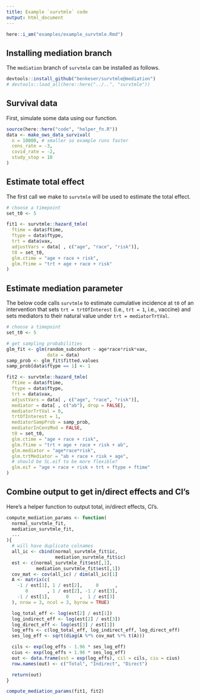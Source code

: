 ```yaml
---
title: Example `survtmle` code
output: html_document
---
```


```r
here::i_am("examples/example_survtmle.Rmd")
```

## Installing mediation branch

The `mediation` branch of `survtmle` can be installed as follows.

```r
devtools::install_github("benkeser/survtmle@mediation")
# devtools::load_all(here::here("../..", "survtmle"))
```

## Survival data

First, simulate some data using our function.

```r
source(here::here("code", "helper_fn.R"))
data <- make_ows_data_survival(
  n = 10000, # smaller so example runs faster
  cens_rate = -3,
  covid_rate = -2,
  study_stop = 10
)
```

## Estimate total effect

The first call we make to `survtmle` will be used to estimate the total effect.

```r
# choose a timepoint
set_t0 <- 5

fit1 <- survtmle::hazard_tmle(
  ftime = data$ftime,
  ftype = data$ftype,
  trt = data$vax,
  adjustVars = data[ , c("age", "race", "risk")],
  t0 = set_t0,
  glm.ctime = "age + race + risk",
  glm.ftime = "trt + age + race + risk"
)
```

## Estimate mediation parameter

The below code calls `survtmle` to estimate cumulative incidence at `t0` of an intervention that sets `trt = trtOfInterest` (i.e., `trt = 1`, i.e., vaccine) and sets mediators to their natural value under `trt = mediatorTrtVal`.

```r
# choose a timepoint
set_t0 <- 5

# get sampling probabilities
glm_fit <- glm(random_subcohort ~ age*race*risk*vax,
               data = data)
samp_prob <- glm_fit$fitted.values
samp_prob[data$ftype == 1] <- 1

fit2 <- survtmle::hazard_tmle(
  ftime = data$ftime,
  ftype = data$ftype,
  trt = data$vax,
  adjustVars = data[ , c("age", "race", "risk")],
  mediator = data[ , c("ab"), drop = FALSE],
  mediatorTrtVal = 0,
  trtOfInterest = 1,
  mediatorSampProb = samp_prob,
  mediatorInCensMod = FALSE,
  t0 = set_t0,
  glm.ctime = "age + race + risk",
  glm.ftime = "trt + age + race + risk + ab",
  glm.mediator = "age*race*risk",
  glm.trtMediator = "ab + race + risk + age",
  # should be SL.eif to be more flexible?
  glm.eif = "age + race + risk + trt + ftype + ftime"
)
```

## Combine output to get in/direct effects and CI's

Here's a helper function to output total, in/direct effects, CI's.

```r
compute_mediation_params <- function(
  normal_survtmle_fit,
  mediation_survtmle_fit,
  ...
){
  # will have duplicate colnames
  all_ic <- cbind(normal_survtmle_fit$ic, 
                  mediation_survtmle_fit$ic)
  est <- c(normal_survtmle_fit$est[,1], 
           mediation_survtmle_fit$est[,1])
  cov_mat <- cov(all_ic) / dim(all_ic)[1]
  A <- matrix(c(
    -1 / est[1], 1 / est[2],     0      , 
       0       , 1 / est[2], -1 / est[3],
    -1 / est[1],      0    ,  1 / est[3]
  ), nrow = 3, ncol = 3, byrow = TRUE)

  log_total_eff <- log(est[2] / est[1])
  log_indirect_eff <- log(est[2] / est[3])
  log_direct_eff <- log(est[3] / est[1])
  log_effs <- c(log_total_eff, log_indirect_eff, log_direct_eff)
  ses_log_eff <- sqrt(diag(A %*% cov_mat %*% t(A)))

  cils <- exp(log_effs - 1.96 * ses_log_eff)
  cius <- exp(log_effs + 1.96 * ses_log_eff)
  out <- data.frame(est = exp(log_effs), cil = cils, ciu = cius)
  row.names(out) <- c("Total", "Indirect", "Direct")

  return(out)
}

compute_mediation_params(fit1, fit2)
```



